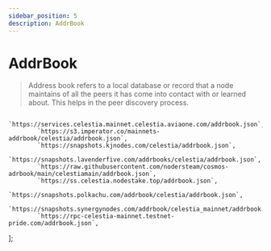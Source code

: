 ```yaml
---
sidebar_position: 5
description: AddrBook
---
```


# AddrBook

> Address book refers to a local database or record that a node maintains of all the peers it has come into contact with or learned about. This helps in the peer discovery process.



            `https://services.celestia.mainnet.celestia.aviaone.com/addrbook.json`,
            `https://s3.imperator.co/mainnets-addrbook/celestia/addrbook.json`,
            `https://snapshots.kjnodes.com/celestia/addrbook.json`,
            `https://snapshots.lavenderfive.com/addrbooks/celestia/addrbook.json`,
            `https://raw.githubusercontent.com/nodersteam/cosmos-adrbook/main/celestiamain/addrbook.json`,
            `https://ss.celestia.nodestake.top/addrbook.json`,
            `https://snapshots.polkachu.com/addrbook/celestia/addrbook.json`,
            `https://snapshots.synergynodes.com/addrbook/celestia_mainnet/addrbook.json`,
            `https://rpc-celestia-mainnet.testnet-pride.com/addrbook.json`,
];



<SelectPaste endpoints={endpoints} codeTemplate={addrBook} home={home} binary={binary} tip="Click on any endpoint to paste it into the code block." />
